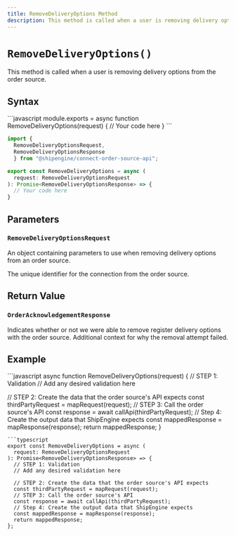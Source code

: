 ```yaml
---
title: RemoveDeliveryOptions Method
description: This method is called when a user is removing delivery options from the order source.
---
```



`RemoveDeliveryOptions()`
===========================
This method is called when a user is removing delivery options from the order source.


Syntax
-----------------------------------------------
<CodeWrapper>
```javascript
module.exports = async function RemoveDeliveryOptions(request) {
  // Your code here
}
```

```typescript
import {
  RemoveDeliveryOptionsRequest,
  RemoveDeliveryOptionsResponse
  } from "@shipengine/connect-order-source-api";

export const RemoveDeliveryOptions = async (
  request: RemoveDeliveryOptionsRequest
): Promise<RemoveDeliveryOptionsResponse> => {
  // Your code here
}
```
</CodeWrapper>



Parameters
-----------------------------------------------

### `RemoveDeliveryOptionsRequest`
An object containing parameters to use when removing delivery options from an order source.

<Reference>

  <Field name="connection_id" type="string" required={true}>
    <Description>
      The unique identifier for the connection from the order source.
    </Description>
  </Field>

</Reference>

Return Value
-----------------------------------------------

### `OrderAcknowledgementResponse`

<Reference>

  <Field name="succeeded" type="boolean" required={true}>
    <Description>
      Indicates whether or not we were able to remove register delivery options with the order source.
    </Description>
  </Field>

  <Field name="failure_reason" type="string" required={false}>
    <Description>
      Additional context for why the removal attempt failed.
    </Description>
  </Field>

</Reference>

Example
-----------------------------------------------
<CodeWrapper>
```javascript
async function RemoveDeliveryOptions(request) {
  // STEP 1: Validation
  // Add any desired validation here

  // STEP 2: Create the data that the order source's API expects
  const thirdPartyRequest = mapRequest(request);
  // STEP 3: Call the order source's API
  const response = await callApi(thirdPartyRequest);
  // Step 4: Create the output data that ShipEngine expects
  const mappedResponse = mapResponse(response);
  return mappedResponse;
}
```
```typescript
export const RemoveDeliveryOptions = async (
  request: RemoveDeliveryOptionsRequest
): Promise<RemoveDeliveryOptionsResponse> => {
  // STEP 1: Validation
  // Add any desired validation here

  // STEP 2: Create the data that the order source's API expects
  const thirdPartyRequest = mapRequest(request);
  // STEP 3: Call the order source's API
  const response = await callApi(thirdPartyRequest);
  // Step 4: Create the output data that ShipEngine expects
  const mappedResponse = mapResponse(response);
  return mappedResponse;
};
```
</CodeWrapper>
